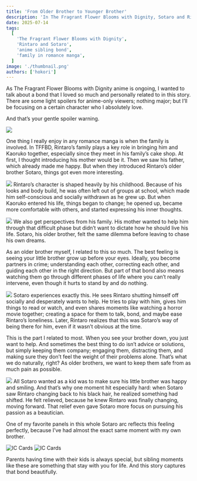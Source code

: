 ```yaml
---
title: 'From Older Brother to Younger Brother'
description: 'In The Fragrant Flower Blooms with Dignity, Sotaro and Rintaro’s brotherly bond shines. A touching story of family, growth, and the quiet strength of siblings supporting each other.'
date: 2025-07-14
tags:
  [
    'The Fragrant Flower Blooms with Dignity',
    'Rintaro and Sotaro',
    'anime sibling bond',
    'family in romance manga',
  ]
image: './thumbnail.png'
authors: ['hokori']
---
```



As The Fragrant Flower Blooms with Dignity anime is ongoing, I wanted to talk about a bond that I loved so much and personally related to in this story. There are some light spoilers for anime-only viewers; nothing major; but I’ll be focusing on a certain character who I absolutely love.

And that’s your gentle spoiler warning.

![](assets/01.png)

One thing I really enjoy in any romance manga is when the family is involved. In TFFBD, Rintaro’s family plays a key role in bringing him and Kaoruko together, especially since they meet in his family’s cake shop. At first, I thought introducing his mother would be it. Then we saw his father, which already made me happy. But when they introduced Rintaro’s older brother Sotaro, things got even more interesting.

![](assets/02.png)
Rintaro’s character is shaped heavily by his childhood. Because of his looks and body build, he was often left out of groups at school, which made him self-conscious and socially withdrawn as he grew up. But when Kaoruko entered his life, things began to change; he opened up, became more comfortable with others, and started expressing his inner thoughts.

![](assets/03.png)
We also get perspectives from his family. His mother wanted to help him through that difficult phase but didn’t want to dictate how he should live his life. Sotaro, his older brother, felt the same dilemma before leaving to chase his own dreams.

As an older brother myself, I related to this so much. The best feeling is seeing your little brother grow up before your eyes. Ideally, you become partners in crime; understanding each other, correcting each other, and guiding each other in the right direction. But part of that bond also means watching them go through different phases of life where you can’t really intervene, even though it hurts to stand by and do nothing.

![](assets/04.png)
Sotaro experiences exactly this. He sees Rintaro shutting himself off socially and desperately wants to help. He tries to play with him, gives him things to read or watch, and even shares moments like watching a horror movie together; creating a space for them to talk, bond, and maybe ease Rintaro’s loneliness. Later, Rintaro realizes that this was Sotaro’s way of being there for him, even if it wasn’t obvious at the time.

This is the part I related to most. When you see your brother down, you just want to help. And sometimes the best thing to do isn’t advice or solutions, but simply keeping them company; engaging them, distracting them, and making sure they don’t feel the weight of their problems alone. That’s what we do naturally, right? As older brothers, we want to keep them safe from as much pain as possible.

![](assets/05.png)
All Sotaro wanted as a kid was to make sure his little brother was happy and smiling. And that’s why one moment hit especially hard: when Sotaro saw Rintaro changing back to his black hair, he realized something had shifted. He felt relieved, because he knew Rintaro was finally changing, moving forward. That relief even gave Sotaro more focus on pursuing his passion as a beautician.

One of my favorite panels in this whole Sotaro arc reflects this feeling perfectly, because I’ve had almost the exact same moment with my own brother.

<div className="grid grid-cols-1 lg:grid-cols-2">
  <img
    class="!m-0 h-[360px] w-full object-cover"
    src={Manga1.src}
    alt="IC Cards"
  />
  <img
    class="!m-0 h-[360px] w-full object-cover"
    src={Manga2.src}
    alt="IC Cards"
  />
</div>

Parents having time with their kids is always special, but sibling moments like these are something that stay with you for life. And this story captures that bond beautifully.
